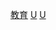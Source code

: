 {{template category|type=navbox|description=與[[美國教育|美國教育]]相關的導航模板。}}

[[Category:美國導航模板|教育]]
[[Category:各國教育導航模板|U]]
[[Category:各國教育模板|U]]
